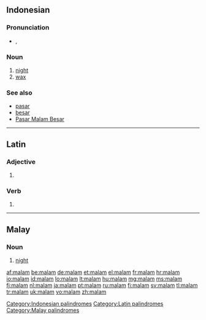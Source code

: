 {{also|Malam}}
==Indonesian==

===Pronunciation===
* {{IPA|/ˈmalam/|lang=id}}, {{X-SAMPA|/"malam/}}

===Noun===
{{id-noun}}

# [[night]]
# [[wax]]

===See also===
* [[pasar]]
* [[besar]]
* [[w:Pasar Malam Besar|Pasar Malam Besar]]

[[Category:Indonesian palindromes]]

----

==Latin==

===Adjective===
{{la-adj-form|malam}}

# {{inflection of|malus|malus|acc|f|s|lang=la}}

===Verb===
{{la-verb-form|mālam}}

# {{conjugation of|malo|mālō|1|s|fut|act|ind|lang=la}}

[[Category:Latin palindromes]]
----

==Malay==

===Noun===
{{head|ms|noun}}

# [[night]]

[[Category:Malay palindromes]]

[[af:malam]]
[[be:malam]]
[[de:malam]]
[[et:malam]]
[[el:malam]]
[[fr:malam]]
[[hr:malam]]
[[io:malam]]
[[id:malam]]
[[lo:malam]]
[[lt:malam]]
[[hu:malam]]
[[mg:malam]]
[[ms:malam]]
[[fj:malam]]
[[nl:malam]]
[[ja:malam]]
[[pt:malam]]
[[ru:malam]]
[[fi:malam]]
[[sv:malam]]
[[tl:malam]]
[[tr:malam]]
[[uk:malam]]
[[vo:malam]]
[[zh:malam]]